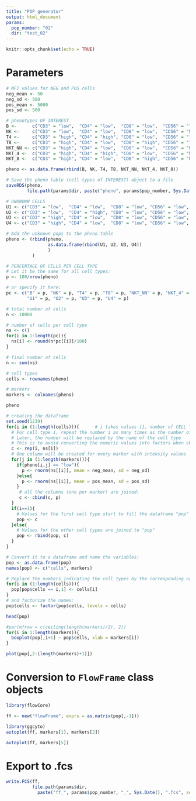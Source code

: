 ```yaml
---
title: "POP generator"
output: html_document
params:
  pop_number: "02"
  dir: "test_02"
---
```


```r
knitr::opts_chunk$set(echo = TRUE)
```

# Parameters
```r
# MFI values for NEG and POS cells
neg_mean <- 50
neg_sd <- 500
pos_mean <- 5000
pos_sd <- 500

# phenotypes OF INTEREST
B <-      c("CD3" = "low",  "CD4" = "low",  "CD8" = "low",  "CD56" = "low",  "CD19" = "high")
NK <-     c("CD3" = "low",  "CD4" = "low",  "CD8" = "low",  "CD56" = "high", "CD19" = "low")
T4 <-     c("CD3" = "high", "CD4" = "high", "CD8" = "low",  "CD56" = "low",  "CD19" = "low")
T8 <-     c("CD3" = "high", "CD4" = "low",  "CD8" = "high", "CD56" = "low",  "CD19" = "low")
NKT_NN <- c("CD3" = "high", "CD4" = "low",  "CD8" = "low",  "CD56" = "high", "CD19" = "low")
NKT_4 <-  c("CD3" = "high", "CD4" = "high", "CD8" = "low",  "CD56" = "high", "CD19" = "low")
NKT_8 <-  c("CD3" = "high", "CD4" = "low",  "CD8" = "high", "CD56" = "high", "CD19" = "low")

pheno <- as.data.frame(rbind(B, NK, T4, T8, NKT_NN, NKT_4, NKT_8))

# Save the pheno table (cell types of INTEREST) object to a file
saveRDS(pheno, 
        file.path(params$dir, paste("pheno", params$pop_number, Sys.Date(), sep = "_")))

# UNKNOWN CELLS
U1 <- c("CD3" = "low",  "CD4" = "low",  "CD8" = "low", "CD56" = "low", "CD19" = "low")
U2 <- c("CD3" = "low",  "CD4" = "high", "CD8" = "low", "CD56" = "low", "CD19" = "low")
U3 <- c("CD3" = "high", "CD4" = "low",  "CD8" = "low", "CD56" = "low", "CD19" = "low")
U4 <- c("CD3" = "high", "CD4" = "low",  "CD8" = "low", "CD56" = "low", "CD19" = "high")

# Add the unknown pops to the pheno table
pheno <- (rbind(pheno, 
                as.data.frame(rbind(U1, U2, U3, U4))
                )
          )

# PERCENTAGE OF CELLS PER CELL TYPE
# Let it be the same for all cell types:
p <- 100/nrow(pheno)

# or specify it here:
pc <- c("B" = p, "NK" = p, "T4" = p, "T8" = p, "NKT_NN" = p, "NKT_4" = p, "NKT_8" = p, 
        "U1" = p, "U2" = p, "U3" = p, "U4" = p)

# total number of cells
n <- 10000

# number of cells per cell type
ns <- c()
for(i in 1:length(pc)){
  ns[i] <- round(n*pc[[i]]/100)
}

# final number of cells
n <- sum(ns)

# cell types
cells <- rownames(pheno)

# markers
markers <- colnames(pheno)

pheno
```

```r
# creating the dataframe
set.seed(1239)
for(i in (1:length(cells))){      # i takes values [1, number of CELL TYPES]
  # For cell type i, repeat the number i as many times as the number of cells of this cell type
  # Later, the number will be replaced by the name of the cell type
  # This is to avoid converting the numeric values into factors when cbind()ing colums with strings
  c <- rep(i, ns[i]) 
  # One column will be created for every marker with intensity values
  for(j in (1:length(markers))){  
    if(pheno[i,j] == "low"){
      p <- rnorm(ns[[i]], mean = neg_mean, sd = neg_sd)
    }else{
      p <- rnorm(ns[[i]], mean = pos_mean, sd = pos_sd)
    }
     # all the columns (one per marker) are joined:
     c <- cbind(c, p)
  }
  if(i==1){
    # Values for the first cell type start to fill the dataframe "pop"
    pop <- c
  }else{
    # Values for the other cell types are joined to "pop"
    pop <- rbind(pop, c)
  }
}

# Convert it to a dataframe and name the variables:
pop <- as.data.frame(pop)
names(pop) <- c("cells", markers)

# Replace the numbers indicating the cell types by the corresponding names
for(i in (1:length(cells))){
  pop[pop$cells == i,1] <- cells[i]
}
# and factorize the names:
pop$cells <- factor(pop$cells, levels = cells)

head(pop)
```

```r
#par(mfrow = c(ceiling(length(markers)/2), 2))
for(i in 1:length(markers)){
  boxplot(pop[,i+1] ~ pop$cells, xlab = markers[i])
}
```

```r
plot(pop[,2:(length(markers)+1)])
```

# Conversion to `FlowFrame` class objects
```r
library(flowCore)

ff <- new("flowFrame", exprs = as.matrix(pop[,-1])) 
```

```r
library(ggcyto)
autoplot(ff, markers[1], markers[2])
```

```r
autoplot(ff, markers[5])
```

# Export to .fcs
```r
write.FCS(ff, 
          file.path(params$dir,
            paste("ff_", params$pop_number, "_", Sys.Date(), ".fcs", sep = "")))
```




